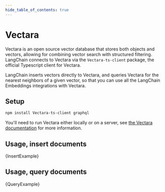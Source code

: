 ```yaml
---
hide_table_of_contents: true
---
```



# Vectara

Vectara is an open source vector database that stores both objects and vectors, allowing for combining vector search with structured filtering. LangChain connects to Vectara via the `Vectara-ts-client` package, the official Typescript client for Vectara.

LangChain inserts vectors directly to Vectara, and queries Vectara for the nearest neighbors of a given vector, so that you can use all the LangChain Embeddings integrations with Vectara.

## Setup

```bash npm2yarn
npm install Vectara-ts-client graphql
```

You'll need to run Vectara either locally or on a server, see [the Vectara documentation](https://Vectara.io/developers/Vectara/installation) for more information.

## Usage, insert documents


<CodeBlock language="typescript">{InsertExample}</CodeBlock>

## Usage, query documents


<CodeBlock language="typescript">{QueryExample}</CodeBlock>
